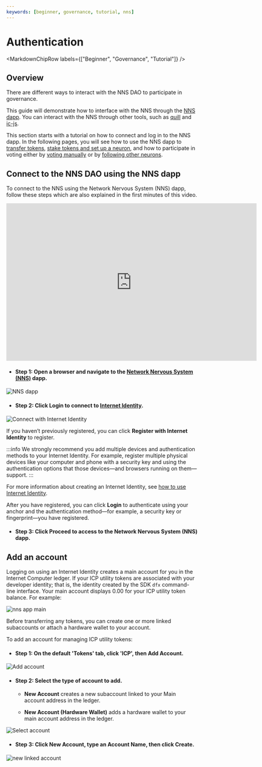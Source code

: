 ```yaml
---
keywords: [beginner, governance, tutorial, nns]
---
```



# Authentication

<MarkdownChipRow labels={["Beginner", "Governance", "Tutorial"]} />

## Overview

There are different ways to interact with the NNS DAO to participate in governance.

This guide will demonstrate how to interface with the NNS through the [NNS dapp](https://nns.ic0.app).
You can interact with the NNS through other tools, such as [quill](/docs/current/developer-docs/developer-tools/cli-tools/quill-cli-reference/quill-parent)
and [ic-js](https://github.com/dfinity/ic-js/tree/main/packages/nns).

This section starts with a tutorial on how to connect and log in to the NNS dapp.
In the following pages, you will see how to use the NNS dapp to
[transfer tokens](/docs/current/developer-docs/daos/nns/using-the-nns-dapp/nns-dapp-send-and-receive-tokens),
[stake tokens and set up a neuron](/docs/current/developer-docs/daos/nns/using-the-nns-dapp/nns-dapp-staking-a-neuron),
and how to participate in voting either by [voting manually](/docs/current/developer-docs/daos/nns/using-the-nns-dapp/nns-dapp-voting-on-proposals)
 or by [following other neurons](/docs/current/developer-docs/daos/nns/using-the-nns-dapp/nns-dapp-following-other-neurons).


## Connect to the NNS DAO using the NNS dapp

To connect to the NNS using the Network Nervous System (NNS) dapp, follow these steps which are also explained in the first minutes of this video.
<div class="text--center">
<p> </p>
</div>
<div class="text--center">
<iframe width="660" height="415" src="https://www.youtube.com/embed/XU54fbCzFmE?si=NU3rq9Pz7GlGW3ar" title="YouTube video player" frameborder="0" allow="accelerometer; autoplay; clipboard-write; encrypted-media; gyroscope; picture-in-picture; web-share" referrerpolicy="strict-origin-when-cross-origin" allowfullscreen></iframe> </div>

- #### Step 1:  Open a browser and navigate to the [Network Nervous System (NNS)](https://nns.ic0.app) dapp.

![NNS dapp](../../_attachments/nns1.png)

- #### Step 2:  Click **Login** to connect to [Internet Identity](https://identity.ic0.app).

![Connect with Internet Identity](../../_attachments/nns2.png)

If you haven’t previously registered, you can click **Register with Internet Identity** to register.

:::info
We strongly recommend you add multiple devices and authentication methods to your Internet Identity. For example, register multiple physical devices like your computer and phone with a security key and using the authentication options that those devices—and browsers running on them—support.
:::

For more information about creating an Internet Identity, see [how to use Internet Identity](https://internetidentity.zendesk.com/hc/en-us/articles/15430677359124-How-Do-I-Create-an-Internet-Identity-on-My-Mobile-Device-).

After you have registered, you can click **Login** to authenticate using your anchor and the authentication method—for example, a security key or fingerprint—you have registered.

- #### Step 3:  Click **Proceed** to access to the Network Nervous System (NNS) dapp.

## Add an account

Logging on using an Internet Identity creates a main account for you in the Internet Computer ledger. If your ICP utility tokens are associated with your developer identity; that is, the identity created by the SDK `dfx` command-line interface. Your main account displays 0.00 for your ICP utility token balance. For example:

![nns app main](../../_attachments/nns3.png)

Before transferring any tokens, you can create one or more linked subaccounts or attach a hardware wallet to your account.

To add an account for managing ICP utility tokens:

- #### Step 1:  On the default 'Tokens' tab, click 'ICP', then **Add Account**.

![Add account](../../_attachments/nns4.png)

- #### Step 2:  Select the type of account to add.

    -   **New Account** creates a new subaccount linked to your Main account address in the ledger.

    -   **New Account (Hardware Wallet)** adds a hardware wallet to your main account address in the ledger.

![Select account](../../_attachments/nns5.png)

- #### Step 3:  Click **New Account**, type an Account Name, then click **Create**.

![new linked account](../../_attachments/nns6.png)